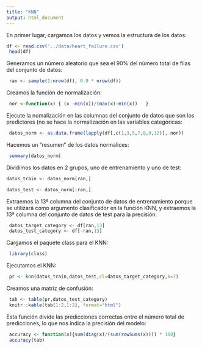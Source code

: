 ---
title: "KNN"
output: html_document
---

En primer lugar, cargamos los datos y vemos la estructura de los datos:
```{r}
df <- read.csv('../data/heart_failure.csv')
 head(df)
```

Generamos un número aleatorio que sea el 90% del número total de filas del conjunto de datos:
```{r}
 ran <- sample(1:nrow(df), 0.9 * nrow(df)) 
```

Creamos la función de normalización:
```{r} 
 nor <-function(x) { (x -min(x))/(max(x)-min(x))   }
```
 
Ejecute la nomalización en las columnas del conjunto de datos que son los predictores (no se hace la normalización en las variables categóricas:
```{r}
 datos_norm <- as.data.frame(lapply(df[,c(1,3,5,7,8,9,12)], nor))
```

Hacemos un "resumen" de los datos normalices:
```{r}
 summary(datos_norm)
```
Dividimos los datos en 2 grupos, uno de entrenamiento y uno de test:
```{r}
datos_train <- datos_norm[ran,]

datos_test <- datos_norm[-ran,] 
```
 
Extraemos la 13ª columna del conjunto de datos de entrenamiento porque se utilizará como argumento clasificador en la función KNN, y extraemos la 13ª columna del conjunto de datos de test para la precisión:
```{r}
 datos_target_category <- df[ran,13]
 datos_test_category <- df[-ran,13]
```

Cargamos el paquete class para el KNN:
```{r}
 library(class)
```

Ejecutamos el KNN:
```{r}
 pr <- knn(datos_train,datos_test,cl=datos_target_category,k=7)
```

Creamos una matriz de confusión:
```{r}
 tab <- table(pr,datos_test_category)
 knitr::kable(tab[1:2,1:2], format="html")
```
Esta función divide las predicciones correctas entre el número total de predicciones, lo que nos indica la precisión del modelo:
```{r}
 accuracy <- function(x){sum(diag(x)/(sum(rowSums(x)))) * 100}
 accuracy(tab)
```